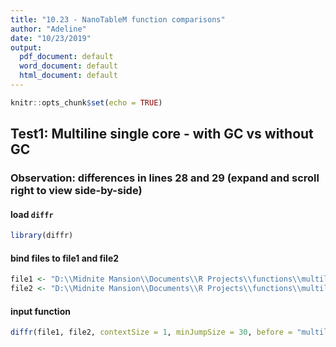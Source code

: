 ---
title: "10.23 - NanoTableM function comparisons"
author: "Adeline"
date: "10/23/2019"
output:
  pdf_document: default
  word_document: default
  html_document: default
---

```{r setup, include=FALSE}
knitr::opts_chunk$set(echo = TRUE)
```

## Test1: Multiline single core - with GC vs without GC
###   Observation: differences in lines 28 and 29 (expand and scroll right to view side-by-side)

#### load `diffr`
```{r}
library(diffr)
```

#### bind files to file1 and file2
```{r}
file1 <- "D:\\Midnite Mansion\\Documents\\R Projects\\functions\\multiline-sc-withgc.R"
file2 <- "D:\\Midnite Mansion\\Documents\\R Projects\\functions\\multiline-sc-withoutgc.R"
```

#### input function
```{r}
diffr(file1, file2, contextSize = 1, minJumpSize = 30, before = "multiline-sc-withgc", after = "multiline-sc-withoutgc")
```

